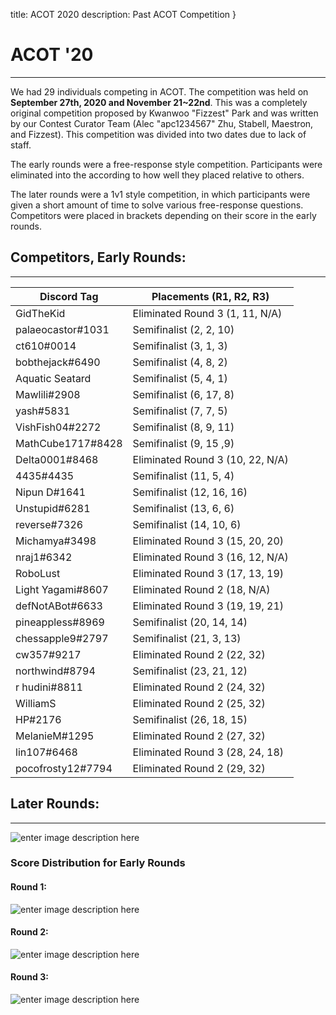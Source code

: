 title: ACOT 2020
description: Past ACOT Competition
}

# ACOT '20
---
We had 29 individuals competing in ACOT. The competition was held on **September 27th, 2020 and November 21~22nd**. This was a completely original competition proposed by Kwanwoo "Fizzest" Park and was written by our Contest Curator Team (Alec "apc1234567" Zhu, Stabell, Maestron, and Fizzest). This competition was divided into two dates due to lack of staff.

The early rounds were a free-response style competition. Participants were eliminated into the according to how well they placed relative to others.

The later rounds were a 1v1 style competition, in which participants were given a short amount of time to solve various free-response questions. Competitors were placed in brackets depending on their score in the early rounds.

## Competitors, Early Rounds:
---
| Discord Tag | Placements (R1, R2, R3) |
|--|--|
| GidTheKid | Eliminated Round 3 (1, 11, N/A)|
| palaeocastor#1031 | Semifinalist (2, 2, 10) |
| ct610#0014 | Semifinalist (3, 1, 3) |
| bobthejack#6490 | Semifinalist (4, 8, 2) |
| Aquatic Seatard | Semifinalist (5, 4, 1) |
| Mawlili#2908 | Semifinalist (6, 17, 8) |
| yash#5831 | Semifinalist (7, 7, 5) |
| VishFish04#2272 | Semifinalist (8, 9, 11) |
| MathCube1717#8428 | Semifinalist (9, 15 ,9) |
| Delta0001#8468 | Eliminated Round 3 (10, 22, N/A) |
| 4435#4435 | Semifinalist (11, 5, 4) |
| Nipun D#1641 | Semifinalist (12, 16, 16) |
| Unstupid#6281 | Semifinalist (13, 6, 6) |
| reverse#7326 | Semifinalist (14, 10, 6) |
| Michamya#3498 | Eliminated Round 3 (15, 20, 20) |
| nraj1#6342 | Eliminated Round 3 (16, 12, N/A) |
| RoboLust | Eliminated Round 3 (17, 13, 19) |
| Light Yagami#8607 | Eliminated Round 2 (18, N/A) |
| defNotABot#6633 | Eliminated Round 3 (19, 19, 21) |
| pineappless#8969 | Semifinalist (20, 14, 14) |
| chessapple9#2797 | Semifinalist (21, 3, 13) |
| cw357#9217 | Eliminated Round 2 (22, 32) |
| northwind#8794 | Semifinalist (23, 21, 12) |
| r hudini#8811 | Eliminated Round 2 (24, 32) |
| WilliamS | Eliminated Round 2 (25, 32) |
| HP#2176 | Semifinalist (26, 18, 15) |
| MelanieM#1295 | Eliminated Round 2 (27, 32) |
| lin107#6468 | Eliminated Round 3 (28, 24, 18) |
| pocofrosty12#7794 | Eliminated Round 2 (29, 32) |

## Later Rounds:
---
![enter image description here](https://i.imgur.com/lBpqIAJ.png)


### Score Distribution for Early Rounds
#### Round 1:
![enter image description here](https://i.imgur.com/obk1i4o.png)
#### Round 2:
![enter image description here](https://i.imgur.com/q1ASlkt.png)
#### Round 3:
![enter image description here](https://i.imgur.com/tw5fQst.png)

